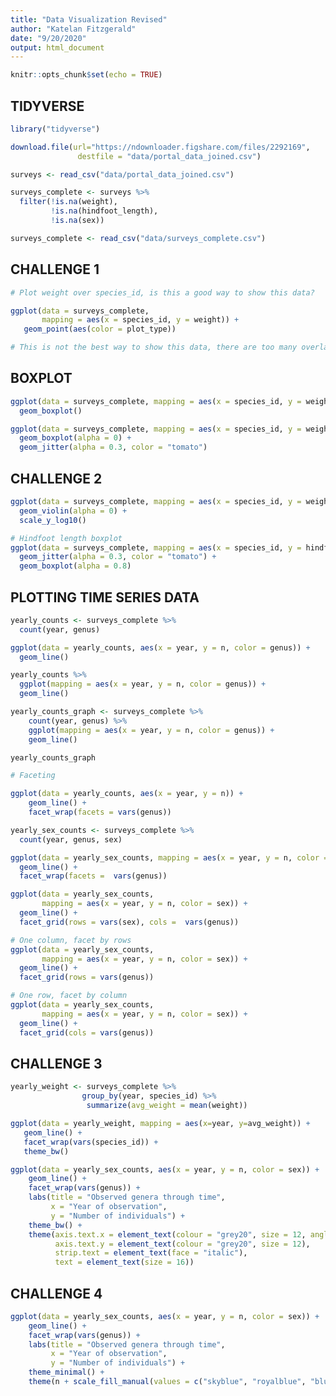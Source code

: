 ```yaml
---
title: "Data Visualization Revised"
author: "Katelan Fitzgerald"
date: "9/20/2020"
output: html_document
---
```


```r
knitr::opts_chunk$set(echo = TRUE)
```

## TIDYVERSE

```r
library("tidyverse")
```

```r
download.file(url="https://ndownloader.figshare.com/files/2292169", 
               destfile = "data/portal_data_joined.csv")

surveys <- read_csv("data/portal_data_joined.csv")

surveys_complete <- surveys %>%
  filter(!is.na(weight),
         !is.na(hindfoot_length), 
         !is.na(sex)) 

surveys_complete <- read_csv("data/surveys_complete.csv")

```

## CHALLENGE 1
```r
# Plot weight over species_id, is this a good way to show this data?

ggplot(data = surveys_complete, 
       mapping = aes(x = species_id, y = weight)) +
   geom_point(aes(color = plot_type))

# This is not the best way to show this data, there are too many overlapping data points in different colors, it is difficult to determine trends or patterns.

```
## BOXPLOT
```r
ggplot(data = surveys_complete, mapping = aes(x = species_id, y = weight)) +
  geom_boxplot()

ggplot(data = surveys_complete, mapping = aes(x = species_id, y = weight)) +
  geom_boxplot(alpha = 0) +
  geom_jitter(alpha = 0.3, color = "tomato")
```
## CHALLENGE 2
```r
ggplot(data = surveys_complete, mapping = aes(x = species_id, y = weight)) +
  geom_violin(alpha = 0) +
  scale_y_log10()

# Hindfoot length boxplot
ggplot(data = surveys_complete, mapping = aes(x = species_id, y = hindfoot_length)) +
  geom_jitter(alpha = 0.3, color = "tomato") +
  geom_boxplot(alpha = 0.8)
```
## PLOTTING TIME SERIES DATA

```r
yearly_counts <- surveys_complete %>% 
  count(year, genus)

ggplot(data = yearly_counts, aes(x = year, y = n, color = genus)) +
  geom_line()

yearly_counts %>% 
  ggplot(mapping = aes(x = year, y = n, color = genus)) +
  geom_line()

yearly_counts_graph <- surveys_complete %>%
    count(year, genus) %>% 
    ggplot(mapping = aes(x = year, y = n, color = genus)) +
    geom_line()

yearly_counts_graph

# Faceting

ggplot(data = yearly_counts, aes(x = year, y = n)) +
    geom_line() +
    facet_wrap(facets = vars(genus))

yearly_sex_counts <- surveys_complete %>% 
  count(year, genus, sex)

ggplot(data = yearly_sex_counts, mapping = aes(x = year, y = n, color = sex)) +
  geom_line() +
  facet_wrap(facets =  vars(genus))

ggplot(data = yearly_sex_counts, 
       mapping = aes(x = year, y = n, color = sex)) +
  geom_line() +
  facet_grid(rows = vars(sex), cols =  vars(genus))

# One column, facet by rows
ggplot(data = yearly_sex_counts, 
       mapping = aes(x = year, y = n, color = sex)) +
  geom_line() +
  facet_grid(rows = vars(genus))

# One row, facet by column
ggplot(data = yearly_sex_counts, 
       mapping = aes(x = year, y = n, color = sex)) +
  geom_line() +
  facet_grid(cols = vars(genus))
```
## CHALLENGE 3
```r
yearly_weight <- surveys_complete %>%
                group_by(year, species_id) %>%
                 summarize(avg_weight = mean(weight))

ggplot(data = yearly_weight, mapping = aes(x=year, y=avg_weight)) +
   geom_line() +
   facet_wrap(vars(species_id)) +
   theme_bw()
```

```r
ggplot(data = yearly_sex_counts, aes(x = year, y = n, color = sex)) +
    geom_line() +
    facet_wrap(vars(genus)) +
    labs(title = "Observed genera through time",
         x = "Year of observation",
         y = "Number of individuals") +
    theme_bw() +
    theme(axis.text.x = element_text(colour = "grey20", size = 12, angle = 90, hjust = 0.5, vjust = 0.5),
          axis.text.y = element_text(colour = "grey20", size = 12),
          strip.text = element_text(face = "italic"),
          text = element_text(size = 16))
```
## CHALLENGE 4
```r
ggplot(data = yearly_sex_counts, aes(x = year, y = n, color = sex)) +
    geom_line() +
    facet_wrap(vars(genus)) +
    labs(title = "Observed genera through time",
         x = "Year of observation",
         y = "Number of individuals") +
    theme_minimal() +
    theme(n + scale_fill_manual(values = c("skyblue", "royalblue", "blue", "navy")), n + scale_fill_brewer(palette = "Purples"))
```
